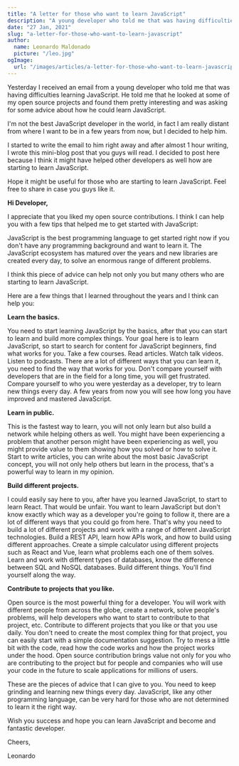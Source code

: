 ```yaml
---
title: "A letter for those who want to learn JavaScript"
description: "A young developer who told me that was having difficulties learning JavaScript."
date: "27 Jan, 2021"
slug: "a-letter-for-those-who-want-to-learn-javascript"
author:
  name: Leonardo Maldonado
  picture: "/leo.jpg"
ogImage:
  url: "/images/articles/a-letter-for-those-who-want-to-learn-javascript.jpeg"
---
```


Yesterday I received an email from a young developer who told me that was having difficulties learning JavaScript. He told me that he looked at some of my open source projects and found them pretty interesting and was asking for some advice about how he could learn JavaScript.

I'm not the best JavaScript developer in the world, in fact I am really distant from where I want to be in a few years from now, but I decided to help him.

I started to write the email to him right away and after almost 1 hour writing, I wrote this mini-blog post that you guys will read. I decided to post here because I think it might have helped other developers as well how are starting to learn JavaScript.

Hope it might be useful for those who are starting to learn JavaScript. Feel free to share in case you guys like it.

**Hi Developer,**

I appreciate that you liked my open source contributions. I think I can help you with a few tips that helped me to get started with JavaScript:

JavaScript is the best programming language to get started right now if you don't have any programming background and want to learn it. The JavaScript ecosystem has matured over the years and new libraries are created every day, to solve an enormous range of different problems.

I think this piece of advice can help not only you but many others who are starting to learn JavaScript.

Here are a few things that I learned throughout the years and I think can help you:

**Learn the basics.**

You need to start learning JavaScript by the basics, after that you can start to learn and build more complex things. Your goal here is to learn JavaScript, so start to search for content for JavaScript beginners, find what works for you. Take a few courses. Read articles. Watch talk videos. Listen to podcasts. There are a lot of different ways that you can learn it, you need to find the way that works for you. Don't compare yourself with developers that are in the field for a long time, you will get frustrated. Compare yourself to who you were yesterday as a developer, try to learn new things every day. A few years from now you will see how long you have improved and mastered JavaScript.

**Learn in public.**

This is the fastest way to learn, you will not only learn but also build a network while helping others as well. You might have been experiencing a problem that another person might have been experiencing as well, you might provide value to them showing how you solved or how to solve it. Start to write articles, you can write about the most basic JavaScript concept, you will not only help others but learn in the process, that's a powerful way to learn in my opinion.

**Build different projects.**

I could easily say here to you, after have you learned JavaScript, to start to learn React. That would be unfair. You want to learn JavaScript but don't know exactly which way as a developer you're going to follow it, there are a lot of different ways that you could go from here. That's why you need to build a lot of different projects and work with a range of different JavaScript technologies. Build a REST API, learn how APIs work, and how to build using different approaches. Create a simple calculator using different projects such as React and Vue, learn what problems each one of them solves. Learn and work with different types of databases, know the difference between SQL and NoSQL databases. Build different things. You'll find yourself along the way.

**Contribute to projects that you like.**

Open source is the most powerful thing for a developer. You will work with different people from across the globe, create a network, solve people's problems, will help developers who want to start to contribute to that project, etc. Contribute to different projects that you like or that you use daily. You don't need to create the most complex thing for that project, you can easily start with a simple documentation suggestion. Try to mess a little bit with the code, read how the code works and how the project works under the hood. Open source contribution brings value not only for you who are contributing to the project but for people and companies who will use your code in the future to scale applications for millions of users.

These are the pieces of advice that I can give to you. You need to keep grinding and learning new things every day. JavaScript, like any other programming language, can be very hard for those who are not determined to learn it the right way.

Wish you success and hope you can learn JavaScript and become and fantastic developer.

Cheers,

Leonardo
